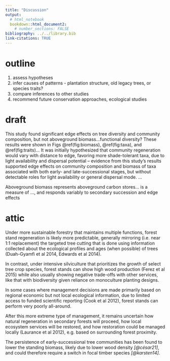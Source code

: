 ```yaml
---
title: "Discussion"
output: 
  # html_notebook
  bookdown::html_document2:
    # number_sections: FALSE
bibliography: ../../library.bib
link-citations: TRUE
---
```



# outline{-}
1.  assess hypotheses
2.  infer causes of patterns - plantation structure, old legacy trees, or species traits?
3.  compare inferences to other studies
4.  recommend future conservation approaches, ecological studies


# draft{-}


This study found significant edge effects on tree diversity and community composition, but not aboveground biomass...functional diversity?
These results were shown in Figs \@ref(fig:biomass), \@ref(fig:taxa), and \@ref(fig:traits)...
It was initially hypothesized that community regeneration would vary with distance to edge, favoring more shade-tolerant taxa, due to light availability and dispersal potential -- evidence from this study's results supported edge effects on community composition and biomass of taxa associated with both early- and late-successional stages, but without detectable roles for light availability or general dispersal mode.
...

Aboveground biomass represents aboveground carbon stores... is a measure of ..., and responds variably to secondary succession and edge effects


# attic{-}


Under more sustainable forestry that maintains multiple functions, forest stand regeneration is likely more predictable, generally mirroring (i.e. near 1:1 replacement) the targeted tree cutting that is done using information collected about the ecological profiles and ages (when possible) of trees (Duah-Gyamfi et al 2014, Edwards et al 2014).

In contrast, under intensive silviculture that prioritizes the growth of select tree crop species, forest stands can show high wood production (Ferez et al 2015) while also usually showing negative trade-offs with other services, like that with biodiversity given reliance on monoculture planting designs.

In some cases where management decisions are made primarily based on regional economic but not local ecological information, due to limited access to funded scientific reporting (Cook et al 2012), forest stands can perform very poorly all-around.

After this more extreme type of management, it remains uncertain how natural regeneration in secondary forests will proceed, how local ecosystem services will be restored, and how restoration could be managed locally (Laurance et al 2012), e.g. based on surrounding forest proximity.


The persistence of early-successional tree communities has been found to lower the standing biomass, likely due to lower wood density *[@césar21]*, and could therefore require a switch in focal timber species *[@karsten14]*.
